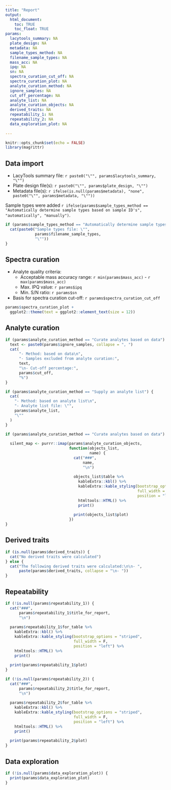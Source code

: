 ```yaml
---
title: "Report"
output: 
  html_document:
    toc: TRUE
    toc_float: TRUE
params: 
  lacytools_summary: NA
  plate_design: NA
  metadata: NA
  sample_types_method: NA
  filename_sample_types: NA
  mass_acc: NA
  ipq: NA
  sn: NA
  spectra_curation_cut_off: NA
  spectra_curation_plot: NA
  analyte_curation_method: NA
  ignore_samples: NA
  cut_off_percentage: NA
  analyte_list: NA
  analyte_curation_objects: NA
  derived_traits: NA
  repeatability_1: NA
  repeatability_2: NA
  data_exploration_plot: NA
  
---
```


```r
knitr::opts_chunk$set(echo = FALSE)
library(magrittr)
```

## Data import

- LacyTools summary file: `r paste0("\"", params$lacytools_summary, "\"")`
- Plate design file(s): `r paste0("\"", params$plate_design, "\"")`
- Metadata file(s): `r ifelse(is.null(params$metadata), "none", paste0("\"", params$metadata, "\""))`

Sample types were added `r ifelse(params$sample_types_method == "Automatically determine sample types based on sample ID's", "automatically", "manually")`.

```r

if (params$sample_types_method == "Automatically determine sample types based on sample ID's") {
  cat(paste0("Sample types file: \"",
             params$filename_sample_types,
             "\""))
}

```

## Spectra curation

- Analyte quality criteria:
  - Acceptable mass accuracy range: `r min(params$mass_acc)` - `r max(params$mass_acc)`
  - Max. IPQ value: `r params$ipq`
  - Min. S/N ratio: `r params$sn`
- Basis for spectra curation cut-off: `r params$spectra_curation_cut_off`  


```r

params$spectra_curation_plot +
  ggplot2::theme(text = ggplot2::element_text(size = 12))

```


## Analyte curation


```r

if (params$analyte_curation_method == "Curate analytes based on data") {
  text <- paste0(params$ignore_samples, collapse = ", ")
  cat(
      "- Method: based on data\n",
      "- Samples excluded from analyte curation:",
      text,
      "\n- Cut-off percentage:",
      params$cut_off,
      "%")
}

if (params$analyte_curation_method == "Supply an analyte list") {
  cat(
    "- Method: based on analyte list\n",
    "- Analyte list file: \"",
    params$analyte_list,
    "\""
  )
}

```

```r

if (params$analyte_curation_method == "Curate analytes based on data") {
  
  silent_map <- purrr::imap(params$analyte_curation_objects, 
                            function(objects_list,
                                     name) {
                              cat("###",
                                  name,
                                  "\n")
                              
                              objects_list$table %>% 
                                kableExtra::kbl() %>% 
                                kableExtra::kable_styling(bootstrap_options = "striped", 
                                                          full_width = F, 
                                                          position = "left") %>% 
                                htmltools::HTML() %>% 
                                print()
                              
                              print(objects_list$plot)
                            })
}

```

## Derived traits

```r

if (is.null(params$derived_traits)) {
  cat("No derived traits were calculated")
} else {
  cat("The following derived traits were calculated:\n\n- ",
      paste(params$derived_traits, collapse = "\n- "))
}

```

## Repeatability

```r

if (!is.null(params$repeatability_1)) {
  cat("###",
      params$repeatability_1$title_for_report,
      "\n")
  
  params$repeatability_1$for_table %>% 
    kableExtra::kbl() %>% 
    kableExtra::kable_styling(bootstrap_options = "striped", 
                              full_width = F, 
                              position = "left") %>% 
    htmltools::HTML() %>% 
    print()
  
  print(params$repeatability_1$plot)
}

```

```r

if (!is.null(params$repeatability_2)) {
  cat("###",
      params$repeatability_2$title_for_report,
      "\n")
  
  params$repeatability_2$for_table %>% 
    kableExtra::kbl() %>% 
    kableExtra::kable_styling(bootstrap_options = "striped", 
                              full_width = F, 
                              position = "left") %>% 
    htmltools::HTML() %>% 
    print()
  
  print(params$repeatability_2$plot)
}

```


## Data exploration

```r

if (!is.null(params$data_exploration_plot)) {
  print(params$data_exploration_plot)
}

```


